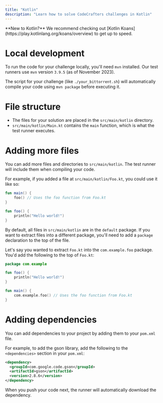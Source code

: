 ```yaml
---
title: "Kotlin"
description: "Learn how to solve CodeCrafters challenges in Kotlin"
---
```


<Note>
  **New to Kotlin?** We recommend checking out [Kotlin
  Koans](https://play.kotlinlang.org/koans/overview) to get up to speed.
</Note>

# Local development

To run the code for your challenge locally, you'll need `mvn` installed. Our test runners use `mvn` version `3.9.5` (as of November 2023).

The script for your challenge (like `./your_bittorrent.sh`) will automatically compile your code using `mvn package` before executing it.

# File structure

- The files for your solution are placed in the `src/main/kotlin` directory.
- `src/main/kotlin/Main.kt` contains the `main` function, which is what the test runner executes.

# Adding more files

You can add more files and directories to `src/main/kotlin`. The test runner will include them when compiling your code.

For example, if you added a file at `src/main/kotlin/Foo.kt`, you could use it like so:

<CodeGroup>

```kotlin src/main/kotlin/Main.kt
fun main() {
    foo() // Uses the foo function from Foo.kt
}
```

```kotlin src/main/kotlin/Foo.kt
fun foo() {
    println("Hello world!")
}
```

</CodeGroup>

By default, all files in `src/main/kotlin` are in the `default` package. If you want to extract files into a different package,
you'll need to add a `package` declaration to the top of the file.

Let's say you wanted to extract `Foo.kt` into the `com.example.foo` package. You'd add the following to the top of `Foo.kt`:

<CodeGroup>

```kotlin src/main/kotlin/Foo.kt
package com.example

fun foo() {
    println("Hello world!")
}
```

```kotlin src/main/kotlin/Main.kt
fun main() {
    com.example.foo() // Uses the foo function from Foo.kt
}
```

</CodeGroup>

# Adding dependencies

You can add dependencies to your project by adding them to your `pom.xml` file.

For example, to add the gson library, add the following to the `<dependencies>` section in your `pom.xml`:

```xml
<dependency>
  <groupId>com.google.code.gson</groupId>
  <artifactId>gson</artifactId>
  <version>2.8.6</version>
</dependency>
```

When you push your code next, the runner will automatically download the dependency.
